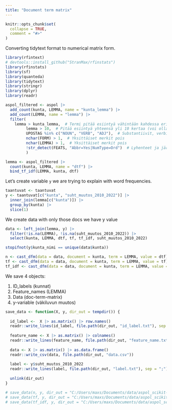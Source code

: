 ```yaml
---
title: "Document term matrix"
---
```


```r
knitr::opts_chunk$set(
  collapse = TRUE,
  comment = "#>"
)
```

Converting tidytext format to numerical matrix form.

```r
library(rfintext)
# devtools::install_github("StranMax/rfinstats")
library(rfinstats)
library(sf)
library(quanteda)
library(tidytext)
library(stringr)
library(dplyr)
library(readr)
```


```r
aspol_filtered <- aspol |> 
  add_count(kunta, LEMMA, name = "kunta_lemma") |> 
  add_count(LEMMA, name = "lemma") |> 
  filter(
    lemma > kunta_lemma,  # Termi pitää esiintyä vähintään kahdessa eri dokumentissa
         lemma > 10,  # Pitää esiintyä yhteensä yli 10 kertaa (voi olla ehkä isompikin)
         UPOSTAG %in% c("NOUN", "VERB", "ADJ"),  # Substantiivit, verbit ja adjektiivit
         nchar(FORM) > 1,  # Yksittäiset merkit pois
         nchar(LEMMA) > 1,  # Yksittäiset merkit pois
         !str_detect(FEATS, "Abbr=Yes|NumType=Ord")  # Lyhenteet ja järjestysnumerot (adj) pois
         )  

lemma <- aspol_filtered |>
  count(kunta, LEMMA, name = "dtf") |>
  bind_tf_idf(LEMMA, kunta, dtf)
```

Let's create variable `y` we are trying to explain with word frequencies.

```r
taantuvat <- taantuvat
y <- taantuvat[c("kunta", "suht_muutos_2010_2022")] |>
  inner_join(lemma[c("kunta")]) |>
  group_by(kunta) |>
  slice(1)
```

We create data with only those docs we have y value

```r
data <- left_join(lemma, y) |>
  filter(!is.na(LEMMA), !is.na(suht_muutos_2010_2022)) |>
  select(kunta, LEMMA, dtf, tf, tf_idf, suht_muutos_2010_2022)

stopifnot(y$kunta_nimi == unique(data$kunta))
```

```r
n <- cast_dfm(data = data, document = kunta, term = LEMMA, value = dtf) 
tf <- cast_dfm(data = data, document = kunta, term = LEMMA, value = tf)
tf_idf <- cast_dfm(data = data, document = kunta, term = LEMMA, value = tf_idf)
```


We save 4 objects:

1. ID_labels (kunnat)  
2. Feature_names (LEMMA)  
3. Data (doc-term-matrix)  
4. y-variable (väkiluvun muutos)

```r
save_data <- function(X, y, dir_out = tempdir()) {
  
  id_label <-  X |> as.matrix() |> row.names()
  readr::write_lines(id_label, file.path(dir_out, "id_label.txt"), sep = ";")
  
  feature_name <- X |> as.matrix() |> colnames()
  readr::write_lines(feature_name, file.path(dir_out, "feature_name.txt"), sep = ";")
  
  data <- X |> as.matrix() |> as.data.frame()
  readr::write_csv(data, file.path(dir_out, "data.csv"))
  
  label <- y$suht_muutos_2010_2022
  readr::write_lines(label, file.path(dir_out, "label.txt"), sep = ";")
  
  unlink(dir_out)
}
```


```r
# save_data(n, y, dir_out = "C:/Users/maxs/Documents/data/aspol_scikit-learn/n")
# save_data(tf, y, dir_out = "C:/Users/maxs/Documents/data/aspol_scikit-learn/tf")
# save_data(tf_idf, y, dir_out = "C:/Users/maxs/Documents/data/aspol_scikit-learn/tf_idf")
```

